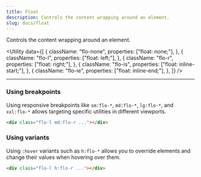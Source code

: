 ```yaml
---
title: Float
description: Controls the content wrapping around an element.
slug: docs/float
---
```


Controls the content wrapping around an element.

<Utility
  data={[
    {
      className: "flo-none",
      properties: ["float: none;"],
    },
    {
      className: "flo-l",
      properties: ["float: left;"],
    },
    {
      className: "flo-r",
      properties: ["float: right;"],
    },
    {
      className: "flo-is",
      properties: ["float: inline-start;"],
    },
    {
      className: "flo-ie",
      properties: ["float: inline-end;"],
    },
  ]}
/>

---

### Using breakpoints

Using responsive breakpoints like `sm:flo-*`, `md:flo-*`, `lg:flo-*`, and `xxl:flo-*` allows targeting specific utilities in different viewports.

```html "md:flo-r"
<div class="flo-l md:flo-r ..."></div>
```

### Using variants

Using `:hover` variants such as `h:flo-*` allows you to override elements and change their values when hovering over them.

```html "h:flo-r"
<div class="flo-l h:flo-r ..."></div>
```
